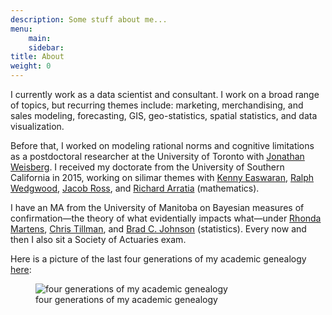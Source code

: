 ```yaml
---
description: Some stuff about me...
menu: 
    main:
    sidebar:
title: About
weight: 0
---
```


I currently work as a data scientist and consultant. I work on a broad range of topics, but recurring themes include: marketing, merchandising, and sales modeling, forecasting, GIS, geo-statistics, spatial statistics, and data visualization.

Before that, I worked on modeling rational norms and cognitive limitations as a postdoctoral researcher at the University of Toronto with [Jonathan Weisberg](http://www.utm.utoronto.ca/~weisber3/). I received my doctorate from the University of Southern California in 2015, working on silimar themes with [Kenny Easwaran](http://www.kennyeaswaran.org/), [Ralph Wedgwood](http://www-bcf.usc.edu/~wedgwood/), [Jacob Ross](http://www-bcf.usc.edu/~jacobmro/), and [Richard Arratia](http://dornsife.usc.edu/cf/faculty-and-staff/faculty.cfm?pid=1003062) (mathematics).

I have an MA from the University of Manitoba on Bayesian measures of confirmation---the theory of what evidentially impacts what---under [Rhonda Martens](http://umanitoba.ca/faculties/arts/departments/philosophy/facstaff/martens.html), [Chris Tillman](https://sites.google.com/site/christillman/home), and [Brad C. Johnson](http://www.umanitoba.ca/statistics/people/bjohnson/) (statistics). Every now and then I also sit a Society of Actuaries exam.

 <!--You can find my CV [here](DataScientistCV-2019.05.pdf) and --> 
Here is a picture of the last four generations of my academic genealogy [here](https://philosophyfamilytree.wikispaces.com/Malcolm+Forster):

![four generations of my academic genealogy](/images/Genealogy.jpeg)
